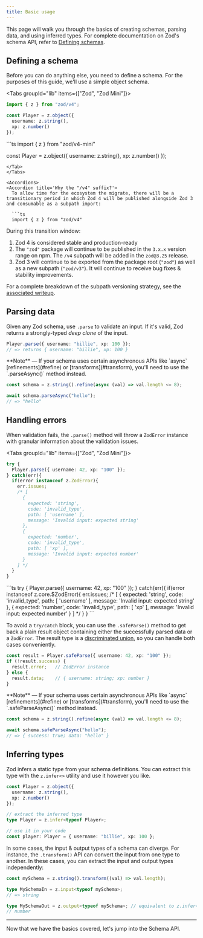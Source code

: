 ```yaml
---
title: Basic usage
---
```



This page will walk you through the basics of creating schemas, parsing data, and using inferred types. For complete documentation on Zod's schema API, refer to [Defining schemas](/api).

## Defining a schema

Before you can do anything else, you need to define a schema. For the purposes of this guide, we'll use a simple object schema.

<Tabs groupId="lib" items={["Zod", "Zod Mini"]}>
<Tab value="Zod">
```ts
import { z } from "zod/v4"; 

const Player = z.object({ 
  username: z.string(),
  xp: z.number()
});
```
</Tab>
<Tab value="Zod Mini">
```ts
import { z } from "zod/v4-mini"

const Player = z.object({ 
  username: z.string(),
  xp: z.number()
});
```
</Tab>
</Tabs>

<Accordions>
<Accordion title='Why the "/v4" suffix?'>
  To allow time for the ecosystem the migrate, there will be a transitionary period in which Zod 4 will be published alongside Zod 3 and consumable as a subpath import:

  ```ts
  import { z } from "zod/v4"
  ```

  During this transition window:

  1. Zod 4 is considered stable and production-ready
  2. The `"zod"` package will continue to be published in the `3.x.x` version range on npm. The `/v4` subpath will be added in the `zod@3.25` release.
  3. Zod 3 will continue to be exported from the package root (`"zod"`) as well as a new subpath (`"zod/v3"`). It will continue to receive bug fixes & stability improvements.

  For a complete breakdown of the subpath versioning strategy, see the [associated writeup](https://github.com/colinhacks/zod/issues/4371).
</Accordion>
</Accordions>

## Parsing data

Given any Zod schema, use `.parse` to validate an input. If it's valid, Zod returns a strongly-typed *deep clone* of the input. 

```ts
Player.parse({ username: "billie", xp: 100 }); 
// => returns { username: "billie", xp: 100 }
```

<Callout>
**Note** — If your schema uses certain asynchronous APIs like `async` [refinements](#refine) or [transforms](#transform), you'll need to use the `.parseAsync()` method instead. 

```ts
const schema = z.string().refine(async (val) => val.length <= 8);

await schema.parseAsync("hello");
// => "hello"
```
</Callout>

## Handling errors

When validation fails, the `.parse()` method will throw a `ZodError` instance with granular information about the validation issues.

<Tabs groupId="lib" items={["Zod", "Zod Mini"]}>
<Tab value="Zod">
```ts
try {
  Player.parse({ username: 42, xp: "100" });
} catch(err){
  if(error instanceof z.ZodError){
    err.issues; 
    /* [
      {
        expected: 'string',
        code: 'invalid_type',
        path: [ 'username' ],
        message: 'Invalid input: expected string'
      },
      {
        expected: 'number',
        code: 'invalid_type',
        path: [ 'xp' ],
        message: 'Invalid input: expected number'
      }
    ] */
  }
}
```
</Tab>
<Tab value="Zod Mini">
```ts
try {
  Player.parse({ username: 42, xp: "100" });
} catch(err){
  if(error instanceof z.core.$ZodError){
    err.issues; 
    /* [
      {
        expected: 'string',
        code: 'invalid_type',
        path: [ 'username' ],
        message: 'Invalid input: expected string'
      },
      {
        expected: 'number',
        code: 'invalid_type',
        path: [ 'xp' ],
        message: 'Invalid input: expected number'
      }
    ] */
  }
}
```
</Tab>
</Tabs>

To avoid a `try/catch` block, you can use the `.safeParse()` method to get back a plain result object containing either the successfully parsed data or a `ZodError`. The result type is a [discriminated union](https://www.typescriptlang.org/docs/handbook/2/narrowing.html#discriminated-unions), so you can handle both cases conveniently.

```ts
const result = Player.safeParse({ username: 42, xp: "100" });
if (!result.success) {
  result.error;   // ZodError instance
} else {
  result.data;    // { username: string; xp: number }
}
```

<Callout>
**Note** — If your schema uses certain asynchronous APIs like `async` [refinements](#refine) or [transforms](#transform), you'll need to use the `.safeParseAsync()` method instead. 

```ts
const schema = z.string().refine(async (val) => val.length <= 8);

await schema.safeParseAsync("hello");
// => { success: true; data: "hello" }
```
</Callout>

## Inferring types

Zod infers a static type from your schema definitions. You can extract this type with the `z.infer<>` utility and use it however you like.

```ts
const Player = z.object({ 
  username: z.string(),
  xp: z.number()
});

// extract the inferred type
type Player = z.infer<typeof Player>;

// use it in your code
const player: Player = { username: "billie", xp: 100 };
```

In some cases, the input & output types of a schema can diverge. For instance, the `.transform()` API can convert the input from one type to another. In these cases, you can extract the input and output types independently:

```ts
const mySchema = z.string().transform((val) => val.length);

type MySchemaIn = z.input<typeof mySchema>;
// => string

type MySchemaOut = z.output<typeof mySchema>; // equivalent to z.infer<typeof mySchema>
// number
```

---

Now that we have the basics covered, let's jump into the Schema API.
